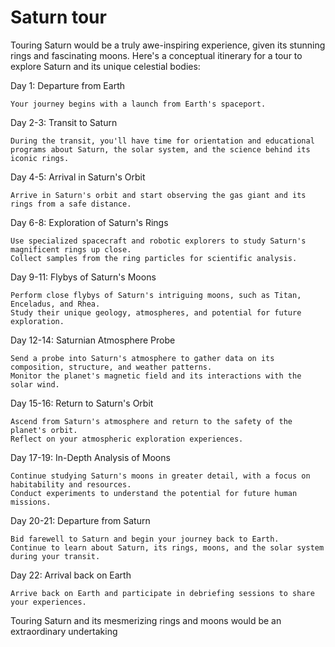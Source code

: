 # Saturn tour

Touring Saturn would be a truly awe-inspiring experience, given its stunning rings and fascinating moons. Here's a conceptual itinerary for a tour to explore Saturn and its unique celestial bodies:

Day 1: Departure from Earth

    Your journey begins with a launch from Earth's spaceport.

Day 2-3: Transit to Saturn

    During the transit, you'll have time for orientation and educational programs about Saturn, the solar system, and the science behind its iconic rings.

Day 4-5: Arrival in Saturn's Orbit

    Arrive in Saturn's orbit and start observing the gas giant and its rings from a safe distance.

Day 6-8: Exploration of Saturn's Rings

    Use specialized spacecraft and robotic explorers to study Saturn's magnificent rings up close.
    Collect samples from the ring particles for scientific analysis.

Day 9-11: Flybys of Saturn's Moons

    Perform close flybys of Saturn's intriguing moons, such as Titan, Enceladus, and Rhea.
    Study their unique geology, atmospheres, and potential for future exploration.

Day 12-14: Saturnian Atmosphere Probe

    Send a probe into Saturn's atmosphere to gather data on its composition, structure, and weather patterns.
    Monitor the planet's magnetic field and its interactions with the solar wind.

Day 15-16: Return to Saturn's Orbit

    Ascend from Saturn's atmosphere and return to the safety of the planet's orbit.
    Reflect on your atmospheric exploration experiences.

Day 17-19: In-Depth Analysis of Moons

    Continue studying Saturn's moons in greater detail, with a focus on habitability and resources.
    Conduct experiments to understand the potential for future human missions.

Day 20-21: Departure from Saturn

    Bid farewell to Saturn and begin your journey back to Earth.
    Continue to learn about Saturn, its rings, moons, and the solar system during your transit.

Day 22: Arrival back on Earth

    Arrive back on Earth and participate in debriefing sessions to share your experiences.

Touring Saturn and its mesmerizing rings and moons would be an extraordinary undertaking
